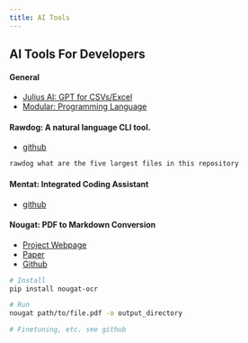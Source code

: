 ```yaml
---
title: AI Tools
---
```


## AI Tools For Developers

#### General 

- [Julius AI: GPT for CSVs/Excel](https://julius.ai/chat)
- [Modular: Programming Language](https://www.modular.com/?utm_content=268229477&utm_medium=social&utm_source=twitter&hss_channel=tw-1483918307484848132)

#### Rawdog: A natural language CLI tool.

- [github](https://github.com/AbanteAI/rawdog/tree/main)

```bash
rawdog what are the five largest files in this repository
```

#### Mentat: Integrated Coding Assistant

- [github](https://github.com/biobootloader/mentat)

#### Nougat: PDF to Markdown Conversion

- [Project Webpage](https://facebookresearch.github.io/nougat/)
- [Paper](https://arxiv.org/abs/2308.13418)
- [Github](https://github.com/facebookresearch/nougat)

```bash
# Install
pip install nougat-ocr

# Run
nougat path/to/file.pdf -o output_directory

# Finetuning, etc. see github
```